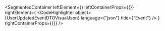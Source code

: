 
<SegmentedContainer
  leftElement={<UserUpdatedEventDTODesc />}
  leftContainerProps={{}}
  rightElement={
    <CodeHighlighter
      object={UserUpdatedEventDTOVisualJson}
      language={"json"}
      title={"Event"}
    />
  }
  rightContainerProps={{}}
/>
